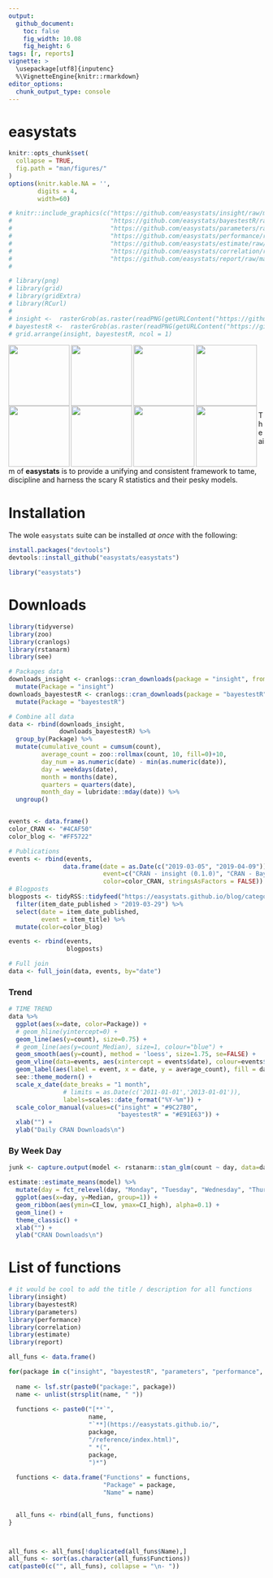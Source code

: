 ```yaml
---
output: 
  github_document:
    toc: false
    fig_width: 10.08
    fig_height: 6
tags: [r, reports]
vignette: >
  \usepackage[utf8]{inputenc}
  %\VignetteEngine{knitr::rmarkdown}
editor_options: 
  chunk_output_type: console
---
```


# easystats

```r
knitr::opts_chunk$set(
  collapse = TRUE,
  fig.path = "man/figures/"
)
options(knitr.kable.NA = '',
        digits = 4,
        width=60)
```

```r
# knitr::include_graphics(c("https://github.com/easystats/insight/raw/master/man/figures/logo.png",
#                           "https://github.com/easystats/bayestestR/raw/master/man/figures/logo.png",
#                           "https://github.com/easystats/parameters/raw/master/man/figures/logo.png",
#                           "https://github.com/easystats/performance/raw/master/man/figures/logo.png",
#                           "https://github.com/easystats/estimate/raw/master/man/figures/logo.png",
#                           "https://github.com/easystats/correlation/raw/master/man/figures/logo.png",
#                           "https://github.com/easystats/report/raw/master/man/figures/logo.png"))
# 

# library(png)
# library(grid)
# library(gridExtra)
# library(RCurl)
# 
# insight <-  rasterGrob(as.raster(readPNG(getURLContent("https://github.com/easystats/insight/raw/master/man/figures/logo.png"))), interpolate = FALSE)
# bayestestR <-  rasterGrob(as.raster(readPNG(getURLContent("https://github.com/easystats/bayestestR/raw/master/man/figures/logo.png"))), interpolate = FALSE)
# grid.arrange(insight, bayestestR, ncol = 1)
```

<p>
<img src='https://github.com/easystats/insight/raw/master/man/figures/logo.png' align="left" height="120" />
<img src='https://github.com/easystats/bayestestR/raw/master/man/figures/logo.png' align="left" height="120" />
<img src='https://github.com/easystats/parameters/raw/master/man/figures/logo.png' align="left" height="120" />
<img src='https://github.com/easystats/performance/raw/master/man/figures/logo.png' align="left" height="120" />
<img src='https://github.com/easystats/estimate/raw/master/man/figures/logo.png' align="left" height="120" />
<img src='https://github.com/easystats/correlation/raw/master/man/figures/logo.png' align="left" height="120" />
<img src='https://github.com/easystats/see/raw/master/man/figures/logo.png' align="left" height="120" />
<img src='https://github.com/easystats/report/raw/master/man/figures/logo.png' align="left" height="120" />
</p>

<p><br /><br /><br /></p>
<p><br /><br /><br /></p>

The aim of **easystats** is to provide a unifying and consistent framework to tame, discipline and harness the scary R statistics and their pesky models.


# Installation

The wole `easystats` suite can be installed *at once* with the following:

```r
install.packages("devtools")
devtools::install_github("easystats/easystats")
```

```r
library("easystats")
```

# Downloads 


```r
library(tidyverse)
library(zoo)
library(cranlogs)
library(rstanarm)
library(see)

# Packages data
downloads_insight <- cranlogs::cran_downloads(package = "insight", from = "2019-03-01") %>% 
  mutate(Package = "insight")
downloads_bayestestR <- cranlogs::cran_downloads(package = "bayestestR", from = "2019-04-08") %>% 
  mutate(Package = "bayestestR")

# Combine all data
data <- rbind(downloads_insight,
              downloads_bayestestR) %>% 
  group_by(Package) %>% 
  mutate(cumulative_count = cumsum(count),
         average_count = zoo::rollmax(count, 10, fill=0)+10,
         day_num = as.numeric(date) - min(as.numeric(date)),
         day = weekdays(date),
         month = months(date),
         quarters = quarters(date),
         month_day = lubridate::mday(date)) %>% 
  ungroup()


events <- data.frame()
color_CRAN <- "#4CAF50"
color_blog <- "#FF5722"

# Publications
events <- rbind(events,
               data.frame(date = as.Date(c("2019-03-05", "2019-04-09")), 
                          event=c("CRAN - insight (0.1.0)", "CRAN - BayestestR (0.1.0)"), 
                          color=color_CRAN, stringsAsFactors = FALSE))
# Blogposts
blogposts <- tidyRSS::tidyfeed("https://easystats.github.io/blog/categories/r/index.xml") %>% 
  filter(item_date_published > "2019-03-29") %>% 
  select(date = item_date_published,
         event = item_title) %>% 
  mutate(color=color_blog)

events <- rbind(events,
                blogposts)

# Full join
data <- full_join(data, events, by="date")
```

### Trend
```r
# TIME TREND
data %>% 
  ggplot(aes(x=date, color=Package)) +
  # geom_hline(yintercept=0) +
  geom_line(aes(y=count), size=0.75) +
  # geom_line(aes(y=count_Median), size=1, colour="blue") +
  geom_smooth(aes(y=count), method = 'loess', size=1.75, se=FALSE) +
  geom_vline(data=events, aes(xintercept = events$date), colour=events$color, size=1) +
  geom_label(aes(label = event, x = date, y = average_count), fill = data$color, colour = "white", fontface="bold") +
  see::theme_modern() +
  scale_x_date(date_breaks = "1 month", 
               # limits = as.Date(c('2011-01-01','2013-01-01')),
               labels=scales::date_format("%Y-%m")) +
  scale_color_manual(values=c("insight" = "#9C27B0",
                              "bayestestR" = "#E91E63")) +
  xlab("") +
  ylab("Daily CRAN Downloads\n")
```


### By Week Day
```r
junk <- capture.output(model <- rstanarm::stan_glm(count ~ day, data=data))

estimate::estimate_means(model) %>% 
  mutate(day = fct_relevel(day, "Monday", "Tuesday", "Wednesday", "Thursday", "Friday", "Saturday", "Sunday")) %>% 
  ggplot(aes(x=day, y=Median, group=1)) +
  geom_ribbon(aes(ymin=CI_low, ymax=CI_high), alpha=0.1) +
  geom_line() +
  theme_classic() +
  xlab("") +
  ylab("CRAN Downloads\n")
```


# List of functions



```r
# it would be cool to add the title / description for all functions
library(insight)
library(bayestestR)
library(parameters)
library(performance)
library(correlation)
library(estimate)
library(report)

all_funs <- data.frame()

for(package in c("insight", "bayestestR", "parameters", "performance", "correlation", "estimate", "report")){
  
  name <- lsf.str(paste0("package:", package))
  name <- unlist(strsplit(name, " "))
  
  functions <- paste0("[**`", 
                      name, 
                      "`**](https://easystats.github.io/", 
                      package, 
                      "/reference/index.html)",
                      " *(",
                      package,
                      ")*")
  
  functions <- data.frame("Functions" = functions,
                          "Package" = package,
                          "Name" = name)
  

  all_funs <- rbind(all_funs, functions)
}



all_funs <- all_funs[!duplicated(all_funs$Name),]
all_funs <- sort(as.character(all_funs$Functions))
cat(paste0(c("", all_funs), collapse = "\n- "))
```

